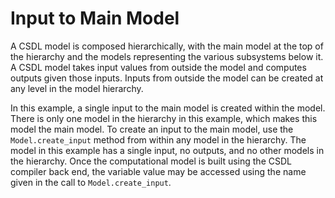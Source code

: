Input to Main Model
===================

A CSDL model is composed hierarchically, with the main model at the top
of the hierarchy and the models representing the various subsystems
below it.
A CSDL model takes input values from outside the model and computes
outputs given those inputs.
Inputs from outside the model can be created at any level in the model
hierarchy.

In this example, a single input to the main model is created within the
model.
There is only one model in the hierarchy in this example, which makes
this model the main model.
To create an input to the main model, use the ``Model.create_input``
method from within any model in the hierarchy.
The model in this example has a single input, no outputs, and no other
models in the hierarchy.
Once the computational model is built using the CSDL compiler back end,
the variable value may be accessed using the name given in the call to
``Model.create_input``.


<WorkedExample />
